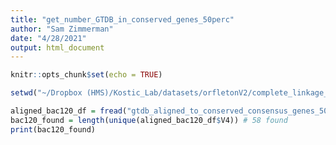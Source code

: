 ```yaml
---
title: "get_number_GTDB_in_conserved_genes_50perc"
author: "Sam Zimmerman"
date: "4/28/2021"
output: html_document
---
```


```r
knitr::opts_chunk$set(echo = TRUE)
```

```r
setwd("~/Dropbox (HMS)/Kostic_Lab/datasets/orfletonV2/complete_linkage_analysis/figure4_highly_conserved_genes/gtdbtk_analysis/")
```


```r
aligned_bac120_df = fread("gtdb_aligned_to_conserved_consensus_genes_50perc.txt",header=F)
bac120_found = length(unique(aligned_bac120_df$V4)) # 58 found 
print(bac120_found)
```

